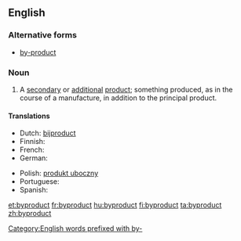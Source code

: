 {{also|by-product}}
==English==
{{wikipedia|by-product}}

===Alternative forms===
* [[by-product]]

===Noun===
{{en-noun}}

# A [[secondary]] or [[additional]] [[product]]; something produced, as in the course of a manufacture, in addition to the principal product.

====Translations====
{{trans-top|secondary or additional product}}
* Dutch: [[bijproduct]]
* Finnish: {{t|fi|sivutuote}}
* French: {{t+|fr|sous-produit|m}}
* German: {{t-|de|Nebenprodukt}}
{{trans-mid}}
* Polish: [[produkt uboczny]]
* Portuguese: {{t+|pt|derivado}}
* Spanish: {{t-|es|subproducto|m}}
{{trans-bottom}}

[[Category:English words prefixed with by-]]

[[et:byproduct]]
[[fr:byproduct]]
[[hu:byproduct]]
[[fi:byproduct]]
[[ta:byproduct]]
[[zh:byproduct]]